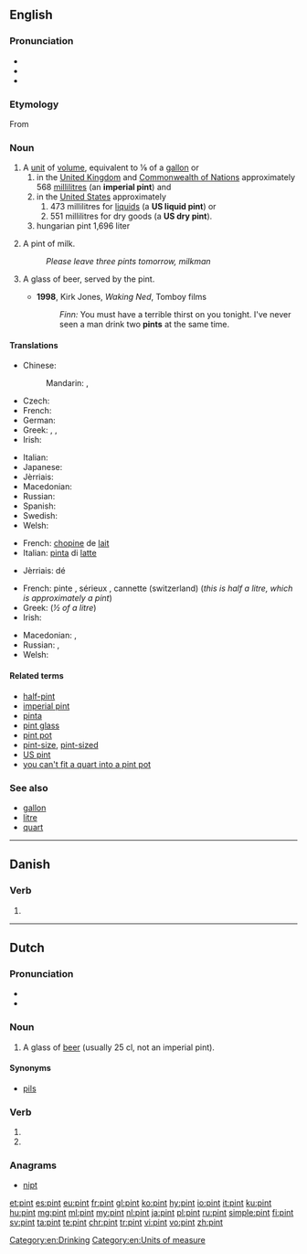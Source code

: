 {{also|Pint}}
==English==
{{wikipedia}}

===Pronunciation===
* {{IPA|/paɪnt/|lang=en}}
* {{audio|en-us-pint.ogg|Audio (US)|lang=en}}
* {{rhymes|aɪnt|lang=en}}

===Etymology===
From {{etyl|fro|en}} {{term|pinte|lang=fro}}

===Noun===
{{en-noun}}

# A [[unit]] of [[volume]], equivalent to ⅛ of a [[gallon]] or
## in the [[United Kingdom]] and [[Commonwealth of Nations]] approximately 568 [[millilitre]]s (an '''imperial pint''') and
## in the [[United States]] approximately
### 473 millilitres for [[liquid]]s (a '''US liquid pint''') or
### 551 millilitres for dry goods (a '''US dry pint''').
## hungarian pint 1,696 liter
# {{context|British|lang=en}} A pint of milk.
#: ''Please leave three pints tomorrow, milkman''
# {{context|euphemistic|lang=en}} A glass of beer, served by the pint.
#* '''1998''', Kirk Jones, ''Waking Ned'', Tomboy films
#*: ''Finn:'' You must have a terrible thirst on you tonight. I've never seen a man drink two '''pints''' at the same time.

====Translations====
{{trans-top|unit of volume for liquids}}
* Chinese:
*: Mandarin: {{t+|cmn|品脫|sc=Hani}}, {{t|cmn|品脱|tr=pǐntuō|sc=Hani}}
* Czech: {{t+|cs|pinta|f}}
* French: {{t+|fr|chopine|f}} {{qualifier|NOTE: "pinte" is a false friend in Belgium where it really means "quart"}}
* German: {{t+|de|Pint|n}}
* Greek: {{t|el|χοεύς|m}}, {{t|el|πίντα|f}}, {{t|el|⅛ του γαλονιού|n}}
* Irish: {{t|ga|pionta|m}}
{{trans-mid}}
* Italian: {{t+|it|pinta|f}}
* Japanese: {{t|ja|パイント|tr=painto|sc=Jpan}}
* Jèrriais: {{t|roa-jer|pînte|f}}
* Macedonian: {{t|mk|пинта|f|tr=pínta}}
* Russian: {{t+|ru|пинта|f|tr=pínta}}
* Spanish: {{t+|es|pinta|f}}
* Swedish: {{t+|sv|pint|c}}
* Welsh: {{t|cy|peint|m}}
{{trans-bottom}}

{{trans-top|pint of milk}}
* French: [[chopine]] de [[lait]] {{g|f}}
* Italian: [[pinta]] di [[latte]] {{g|f}}
{{trans-mid}}
* Jèrriais: {{l|roa-jer|pînte}} dé {{l|roa-jer|lait}} {{g|f}}
{{trans-bottom}}

{{trans-top|pint of beer}}
* French: pinte {{g|f}}, sérieux {{g|m}}, cannette (switzerland) {{g|f}} (''this is half a litre, which is approximately a pint'')
* Greek: {{t|el|μισόλιτρο|n}} (''½ of a litre'')
* Irish: {{t|ga|pionta|m}}
{{trans-mid}}
* Macedonian: {{t|mk|кригла|f|tr=krígla}}, {{t|mk|пинта|f|tr=pínta}}
* Russian: {{t+|ru|кружка|f|tr=krúžka|sc=Cyrl}} {{qualifier|пи́ва}}, {{t+|ru|пинта|f|tr=pínta|sc=Cyrl}}
* Welsh: {{t|cy|peint|m}}
{{trans-bottom}}

====Related terms====
* [[half-pint]]
* [[imperial pint]]
* [[pinta]]
* [[pint glass]]
* [[pint pot]]
* [[pint-size]], [[pint-sized]]
* [[US pint]]
* [[you can't fit a quart into a pint pot]]

===See also===
* [[gallon]]
* [[litre]]
* [[quart]]

[[Category:en:Drinking]]
[[Category:en:Units of measure]]

----

==Danish==

===Verb===
{{head|da|verb form}}

# {{past participle of|pine|lang=da}}

----

==Dutch==

===Pronunciation===
* {{rhymes|ɪnt|lang=nl}}
* {{audio|Nl-pint.ogg|Audio|lang=nl}}

===Noun===
{{nl-noun|c|-en|pintje}}

# {{context|lang=nl|Southern}} A glass of [[beer]] (usually 25 cl, not an imperial pint).

====Synonyms====
* [[pils]]

===Verb===
{{nl-verb-form}}

# {{nl-verb form of|p=23|n=sg|t=pres|m=ind|pinnen}}
# {{nl-verb form of|n=pl|m=imp|pinnen}}

===Anagrams===
* [[nipt#Dutch|nipt]]

[[et:pint]]
[[es:pint]]
[[eu:pint]]
[[fr:pint]]
[[gl:pint]]
[[ko:pint]]
[[hy:pint]]
[[io:pint]]
[[it:pint]]
[[ku:pint]]
[[hu:pint]]
[[mg:pint]]
[[ml:pint]]
[[my:pint]]
[[nl:pint]]
[[ja:pint]]
[[pl:pint]]
[[ru:pint]]
[[simple:pint]]
[[fi:pint]]
[[sv:pint]]
[[ta:pint]]
[[te:pint]]
[[chr:pint]]
[[tr:pint]]
[[vi:pint]]
[[vo:pint]]
[[zh:pint]]